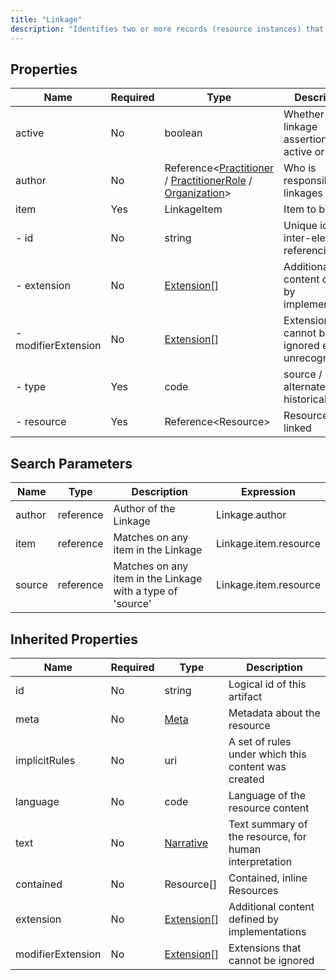 ```yaml
---
title: "Linkage"
description: "Identifies two or more records (resource instances) that refer to the same real-world occurrence."
---
```


## Properties

| Name                | Required | Type                                                                                                                                                                                                    | Description                                            |
| ------------------- | -------- | ------------------------------------------------------------------------------------------------------------------------------------------------------------------------------------------------------- | ------------------------------------------------------ |
| active              | No       | boolean                                                                                                                                                                                                 | Whether this linkage assertion is active or not        |
| author              | No       | Reference&lt;[Practitioner](/medical-api/fhir/resources/practitioner) / [PractitionerRole](/medical-api/fhir/resources/practitionerrole) / [Organization](/medical-api/fhir/resources/organization)&gt; | Who is responsible for linkages                        |
| item                | Yes      | LinkageItem                                                                                                                                                                                             | Item to be linked                                      |
| - id                | No       | string                                                                                                                                                                                                  | Unique id for inter-element referencing                |
| - extension         | No       | [Extension](/medical-api/fhir/data-types/extension)[]                                                                                                                                                   | Additional content defined by implementations          |
| - modifierExtension | No       | [Extension](/medical-api/fhir/data-types/extension)[]                                                                                                                                                   | Extensions that cannot be ignored even if unrecognized |
| - type              | Yes      | code                                                                                                                                                                                                    | source / alternate / historical                        |
| - resource          | Yes      | Reference&lt;Resource&gt;                                                                                                                                                                               | Resource being linked                                  |

## Search Parameters

| Name   | Type      | Description                                                | Expression            |
| ------ | --------- | ---------------------------------------------------------- | --------------------- |
| author | reference | Author of the Linkage                                      | Linkage.author        |
| item   | reference | Matches on any item in the Linkage                         | Linkage.item.resource |
| source | reference | Matches on any item in the Linkage with a type of 'source' | Linkage.item.resource |

## Inherited Properties

| Name              | Required | Type                                                  | Description                                            |
| ----------------- | -------- | ----------------------------------------------------- | ------------------------------------------------------ |
| id                | No       | string                                                | Logical id of this artifact                            |
| meta              | No       | [Meta](/medical-api/fhir/data-types/meta)             | Metadata about the resource                            |
| implicitRules     | No       | uri                                                   | A set of rules under which this content was created    |
| language          | No       | code                                                  | Language of the resource content                       |
| text              | No       | [Narrative](/medical-api/fhir/data-types/narrative)   | Text summary of the resource, for human interpretation |
| contained         | No       | Resource[]                                            | Contained, inline Resources                            |
| extension         | No       | [Extension](/medical-api/fhir/data-types/extension)[] | Additional content defined by implementations          |
| modifierExtension | No       | [Extension](/medical-api/fhir/data-types/extension)[] | Extensions that cannot be ignored                      |
